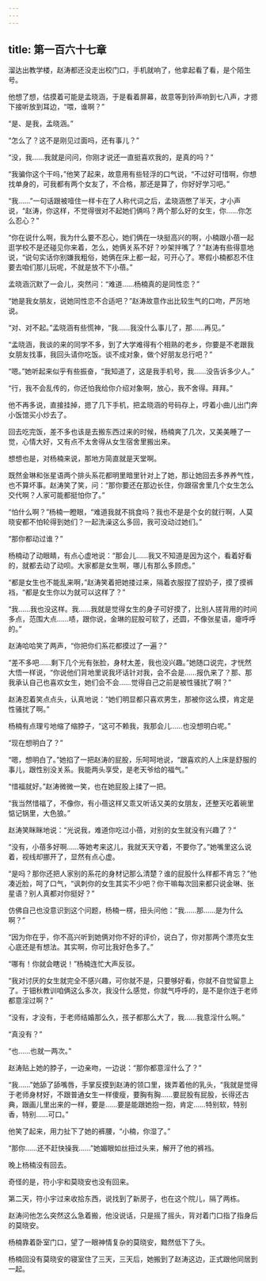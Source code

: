 ```yaml
---
---
---
```

title: 第一百六十七章
---




溜达出教学楼，赵涛都还没走出校门口，手机就响了，他拿起看了看，是个陌生号。

他想了想，估摸着可能是孟晓涵，于是看着屏幕，故意等到铃声响到七八声，才摁下接听放到耳边，“喂，谁啊？”

“是、是我，孟晓涵。”

“怎么了？这不是刚见过面吗，还有事儿？”

“没，我……我就是问问，你刚才说还一直挺喜欢我的，是真的吗？”

“我骗你这个干吗，”他笑了起来，故意用有些轻浮的口气说，“不过好可惜啊，你想找单身的，可我都有两个女友了，不合格，那还是算了，你好好学习吧。”

“我……”一句话跟被噎住一样卡在了人称代词之后，孟晓涵憋了半天，才小声说，“赵涛，你这样，不觉得很对不起她们俩吗？两个那么好的女生，你……你怎么忍心？”

“你在说什么啊，我为什么要不忍心，她们俩在一块挺高兴的啊，小楠跟小蓓一起逛学校不是还碰见你来着，怎么，她俩关系不好？吵架拌嘴了？”赵涛有些得意地说，“说句实话你别嫌我粗俗，她俩在床上都一起，可开心了。寒假小楠都忍不住要去咱们那儿玩呢，不就是放不下小蓓。”

孟晓涵沉默了一会儿，突然问：“难道……杨楠真的是同性恋？”

“她是我女朋友，说她同性恋不合适吧？”赵涛故意作出比较生气的口吻，严厉地说。

“对、对不起。”孟晓涵有些慌神，“我……我没什么事儿了，那……再见。”

“孟晓涵，我谈的来的同学不多，到了大学难得有个相熟的老乡，你要是不老跟我女朋友找事，我回头请你吃饭。谈不成对象，做个好朋友总行吧？”

“嗯。”她听起来似乎有些振奋，“我知道了，这是我手机号，我……没告诉多少人。”

“行，我不会乱传的，你还怕我给你介绍对象啊，放心，我不舍得。拜拜。”

他不再多说，直接挂掉，摁了几下手机，把孟晓涵的号码存上，哼着小曲儿出门奔小饭馆买小炒去了。

回去吃完饭，差不多也该是去搬东西过来的时候，杨楠爽了几次，又美美睡了一觉，心情大好，又有点不太舍得从女生宿舍里搬出来。

想想也是，对杨楠来说，那地方简直就是天堂啊。

既然金琳和张星语两个排头系花都明里暗里针对上了她，那让她回去多养养气性，也不算坏事。赵涛笑了笑，问：“那你要还在那边长住，你跟宿舍里几个女生怎么交代啊？人家可能都挺怕你了。”

“怕什么啊？”杨楠一瞪眼，“难道我就不挑食吗？我也不是是个女的就行啊，人莫晓安都不怕轮得到她们？一起洗澡这么多回，我可没动过她们。”

“那你都动过谁？”

杨楠动了动眼睛，有点心虚地说：“那会儿……我又不知道是因为这个，看着好看的，就都去动了动呗。大家都是女生啊，哪儿有那么多顾虑。”

“都是女生也不能乱来啊，”赵涛笑着把她搂过来，隔着衣服捏了捏奶子，摸了摸裤裆，“都是女生你以为就可以这样了？”

“我……我也没这样。我……我就是觉得女生的身子可好摸了，比别人搓背用的时间多点，范围大点……啧，跟你说，金琳的屁股可软了，还圆，不像张星语，瘪呼呼的。”

赵涛哈哈笑了两声，“你把你们系花都摸过了一遍？”

“差不多吧……剩下几个光有张脸，身材太差，我也没兴趣。”她随口说完，才恍然大悟一样说，“你说他们背地里说我坏话针对我，会不会是……报仇来了？那、那我承认自己也喜欢女生，她们会不会……觉得自己之前是被性骚扰了啊？”

赵涛忍着笑点点头，认真地说：“她们明显都只喜欢男生，那被你这么摸，肯定是性骚扰了啊。”

杨楠有点理亏地缩了缩脖子，“这可不赖我，我那会儿……也没想明白呢。”

“现在想明白了？”

“嗯，想明白了。”她掐了一把赵涛的屁股，乐呵呵地说，“跟喜欢的人上床是舒服的事儿，跟性别没关系。我能两头享受，是老天爷给的福气。”

“惜福就好。”赵涛微微一笑，也在她屁股上揉了一把。

“我当然惜福了，不像你，有小蓓这样又乖又听话又美的女朋友，还整天吃着碗里惦记锅里，大色狼。”

赵涛笑眯眯地说：“光说我，难道你吃过小蓓，对别的女生就没有兴趣了？”

“没有，小蓓多好啊……等她考来这儿，我就天天守着，不要你了。”她嘴里这么说着，视线却挪开了，显然有点心虚。

“是吗？那你还把人家别的系花的身材记那么清楚？谁的屁股什么样都不肯忘？”他凑近脸，呵了口气，“讽刺你的女生其实不少吧？你干嘛每次回来都只说金琳、张星语？别人真都对你挺好？”

仿佛自己也没意识到这个问题，杨楠一楞，扭头问他：“我……那……是为什么啊？”

“因为你在乎，你不高兴听到她俩对你不好的评价，说白了，你对那两个漂亮女生心底还是有想法。其实啊，你可比我好色多了。”

“哪有！你就会瞎说！”杨楠连忙大声反驳。

“我对讨厌的女生就完全不感兴趣，可你就不是，只要够好看，你就不自觉留意上了。于钿秋教训咱俩这么多次，我没什么感觉，你就气呼呼的，是不是你连于老师都意淫过啊？”

“没有，才没有，于老师结婚那么久，孩子都那么大了，我……我意淫什么啊。”

“真没有？”

“也……也就一两次。”

赵涛贴上她的脖子，一边亲吻，一边说：“那你都意淫什么了？”

“我……”她舔了舔嘴唇，手掌反摸到赵涛的领口里，拨弄着他的乳头，“我就是觉得于老师身材好，不跟普通女生一样傻瘦，要胸有胸……要屁股有屁股，长得还古典，跟画儿里出来的一样，要是……要是能跟她抱一抱，肯定……特别软，特别香，特别……可口。”

他笑了起来，用力扯下了她的裤腰，“小楠，你湿了。”

“那你……还不赶快操我……”她媚眼如丝扭过头来，解开了他的裤裆。

晚上杨楠没有回去。

奇怪的是，符小宇和莫晓安也没有回来。

第二天，符小宇过来收拾东西，说找到了新房子，也在这个院儿，隔了两栋。

赵涛问他怎么突然这么急着搬，他没说话，只是摇了摇头，背对着门口指了指身后的莫晓安。

杨楠靠着卧室门口，望了一眼神情复杂的莫晓安，黯然低下了头。

杨楠回没有莫晓安的寝室住了三天，三天后，她搬到了赵涛这边，正式跟他同居到一起。